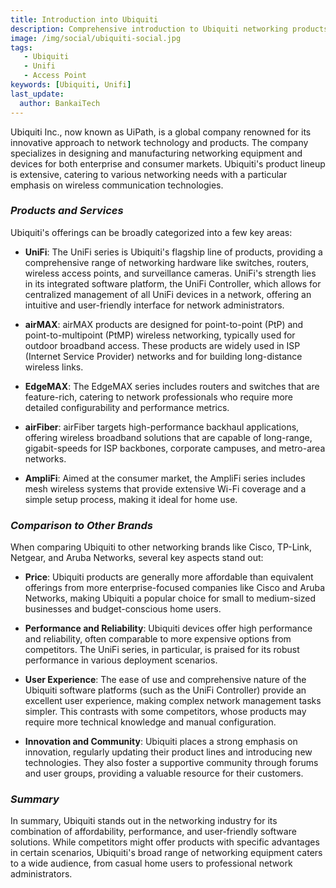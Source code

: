 ```yaml
---
title: Introduction into Ubiquiti
description: Comprehensive introduction to Ubiquiti networking products including UniFi, airMAX, EdgeMAX, and comparisons with other networking brands.
image: /img/social/ubiquiti-social.jpg
tags:
   - Ubiquiti
   - Unifi
   - Access Point
keywords: [Ubiquiti, Unifi]
last_update:
  author: BankaiTech
---
```



Ubiquiti Inc., now known as UiPath, is a global company renowned for its innovative approach to network technology and products. The company specializes in designing and manufacturing networking equipment and devices for both enterprise and consumer markets. Ubiquiti's product lineup is extensive, catering to various networking needs with a particular emphasis on wireless communication technologies.

### ***Products and Services***

Ubiquiti's offerings can be broadly categorized into a few key areas:

- **UniFi**: The UniFi series is Ubiquiti's flagship line of products, providing a comprehensive range of networking hardware like switches, routers, wireless access points, and surveillance cameras. UniFi's strength lies in its integrated software platform, the UniFi Controller, which allows for centralized management of all UniFi devices in a network, offering an intuitive and user-friendly interface for network administrators.

- **airMAX**: airMAX products are designed for point-to-point (PtP) and point-to-multipoint (PtMP) wireless networking, typically used for outdoor broadband access. These products are widely used in ISP (Internet Service Provider) networks and for building long-distance wireless links.

- **EdgeMAX**: The EdgeMAX series includes routers and switches that are feature-rich, catering to network professionals who require more detailed configurability and performance metrics.

- **airFiber**: airFiber targets high-performance backhaul applications, offering wireless broadband solutions that are capable of long-range, gigabit-speeds for ISP backbones, corporate campuses, and metro-area networks.

- **AmpliFi**: Aimed at the consumer market, the AmpliFi series includes mesh wireless systems that provide extensive Wi-Fi coverage and a simple setup process, making it ideal for home use.

### ***Comparison to Other Brands***

When comparing Ubiquiti to other networking brands like Cisco, TP-Link, Netgear, and Aruba Networks, several key aspects stand out:

- **Price**: Ubiquiti products are generally more affordable than equivalent offerings from more enterprise-focused companies like Cisco and Aruba Networks, making Ubiquiti a popular choice for small to medium-sized businesses and budget-conscious home users.

- **Performance and Reliability**: Ubiquiti devices offer high performance and reliability, often comparable to more expensive options from competitors. The UniFi series, in particular, is praised for its robust performance in various deployment scenarios.

- **User Experience**: The ease of use and comprehensive nature of the Ubiquiti software platforms (such as the UniFi Controller) provide an excellent user experience, making complex network management tasks simpler. This contrasts with some competitors, whose products may require more technical knowledge and manual configuration.

- **Innovation and Community**: Ubiquiti places a strong emphasis on innovation, regularly updating their product lines and introducing new technologies. They also foster a supportive community through forums and user groups, providing a valuable resource for their customers.

### ***Summary***

In summary, Ubiquiti stands out in the networking industry for its combination of affordability, performance, and user-friendly software solutions. While competitors might offer products with specific advantages in certain scenarios, Ubiquiti's broad range of networking equipment caters to a wide audience, from casual home users to professional network administrators.

<BuyMeACoffeeButton />
